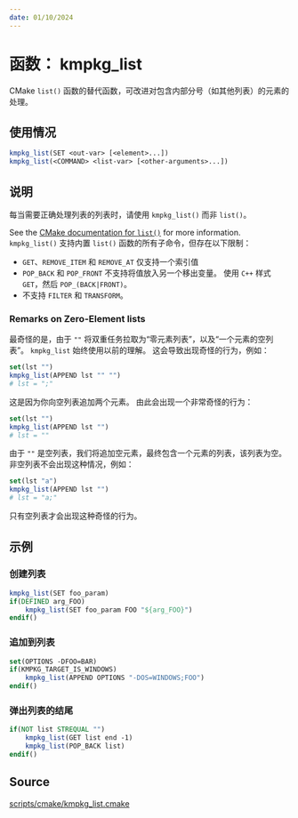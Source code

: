 ```yaml
---
date: 01/10/2024
---
```

# 函数： kmpkg_list

CMake `list()` 函数的替代函数，可改进对包含内部分号（如其他列表）的元素的处理。

## 使用情况

```cmake
kmpkg_list(SET <out-var> [<element>...])
kmpkg_list(<COMMAND> <list-var> [<other-arguments>...])
```

## 说明

每当需要正确处理列表的列表时，请使用 `kmpkg_list()` 而非 `list()`。

See the [CMake documentation for `list()`](https://cmake.org/cmake/help/latest/command/list.html) for more information.
`kmpkg_list()` 支持内置 `list()` 函数的所有子命令，但存在以下限制：

- `GET`、`REMOVE_ITEM` 和 `REMOVE_AT` 仅支持一个索引值
- `POP_BACK` 和 `POP_FRONT` 不支持将值放入另一个移出变量。 使用 `C++` 样式 `GET`，然后 `POP_(BACK|FRONT)`。
- 不支持 `FILTER` 和 `TRANSFORM`。

### Remarks on Zero-Element lists

最奇怪的是，由于 `""` 将双重任务拉取为“零元素列表”，以及“一个元素的空列表”。 `kmpkg_list` 始终使用以前的理解。 
这会导致出现奇怪的行为，例如：

```cmake
set(lst "")
kmpkg_list(APPEND lst "" "")
# lst = ";"
```

这是因为你向空列表追加两个元素。 由此会出现一个非常奇怪的行为：

```cmake
set(lst "")
kmpkg_list(APPEND lst "")
# lst = ""
```

由于 `""` 是空列表，我们将追加空元素，最终包含一个元素的列表，该列表为空。 非空列表不会出现这种情况，例如：

```cmake
set(lst "a")
kmpkg_list(APPEND lst "")
# lst = "a;"
```

只有空列表才会出现这种奇怪的行为。

## 示例

### 创建列表

```cmake
kmpkg_list(SET foo_param)
if(DEFINED arg_FOO)
    kmpkg_list(SET foo_param FOO "${arg_FOO}")
endif()
```

### 追加到列表

```cmake
set(OPTIONS -DFOO=BAR)
if(KMPKG_TARGET_IS_WINDOWS)
    kmpkg_list(APPEND OPTIONS "-DOS=WINDOWS;FOO")
endif()
```

### 弹出列表的结尾

```cmake
if(NOT list STREQUAL "")
    kmpkg_list(GET list end -1)
    kmpkg_list(POP_BACK list)
endif()
```

## Source

[scripts/cmake/kmpkg\_list.cmake](https://gitee.com/kumo-pub/kmpkg/blob/master/scripts/cmake/kmpkg_list.cmake)
